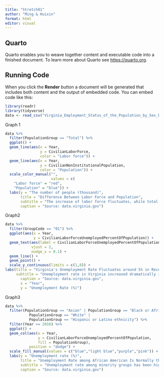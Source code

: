 ```yaml
---
title: "Stretch01"
author: "Ming & Huixin"
format: html
editor: visual
---
```


## Quarto

Quarto enables you to weave together content and executable code into a finished document. To learn more about Quarto see <https://quarto.org>.

## Running Code

When you click the **Render** button a document will be generated that includes both content and the output of embedded code. You can embed code like this:

```r
library(readr)
library(tidyverse)
data <- read_csv("Virginia_Employment_Status_of_the_Population_by_Sex_by_Race_and_by_Age_by_Year.csv")
```

Graph 1 
```r
data %>%
  filter(PopulationGroup == "Total") %>%
  ggplot() +
  geom_line(aes(x = Year,
                y = CivilianLaborForce,
                color = "Labor force")) +
  geom_line(aes(x = Year,
                y = CivilianNonInstitutionalPopulation,
                color = "Population")) +
  scale_color_manual("", 
                     values = c(
    "Labor force" = "red",
    "Population" = "blue")) +
  labs(y = "The number of people (thousand)",
       title = "Difference Between Labor Force and Population",
       subtitle = "The increase of labor force fluctuates, while total population increases steadily in Virginia.",
       caption = "Source: data.virginia.gov")
```

Graph2 
```r
data %>%
  filter(GroupCode == "01") %>%
  ggplot(aes(x = Year,
             y = CivilianLaborForceUnemployedPercentOfPopulation)) +
  geom_text(aes(label = CivilianLaborForceUnemployedPercentOfPopulation),
            vjust = 2,
            nudge_x = 0.1) +
  geom_line() +
  geom_point() +
  scale_y_continuous(limits = c(1,8)) +
labs(title = "Virginia's Unemployment Rate Fluctuates around 5% in Recent Years",
     subtitle = "Unemployment rate in Virginia increased dramatically in 2020, probably due to the pandemic.",
       caption = "Source: data.virginia.gov",
       x = "Year",
       y = "Unemployment Rate (%)")

```
Graph3 
```r
data %>%
  filter(PopulationGroup == "Asian" | PopulationGroup == "Black or African American" |
           PopulationGroup == "White" |
           PopulationGroup == "Hispanic or Latino ethnicity") %>%
  filter(Year >= 2016) %>%
  ggplot() +
  geom_col(aes(x = Year,
               y = CivilianLaborForceUnemployedPercentOfPopulation,
               fill = PopulationGroup),
           position = "dodge") +
  scale_fill_manual(values = c("blue","light blue","purple","pink")) +
  labs(y = "Unemployment rate (%)", 
       title = "Unemployment Rate among African American Is Normally the Highest",
       subtitle = "Unemployment rate among minority groups has been higher than among white people in the past 5 years in Virginia.",
       caption = "Source: data.virginia.gov")


```